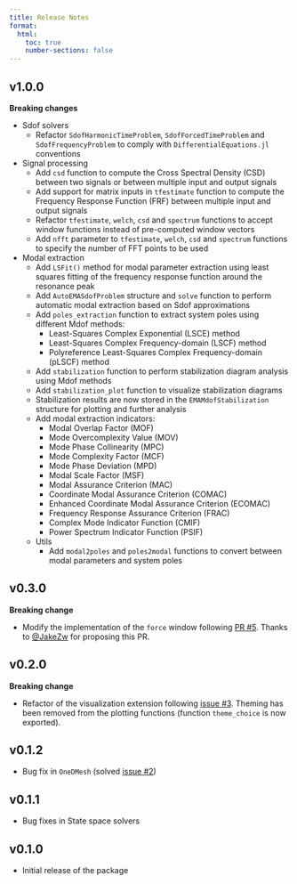 ---
title: Release Notes
format:
  html:
    toc: true
    number-sections: false
---

## v1.0.0

**Breaking changes**

- Sdof solvers
  - Refactor `SdofHarmonicTimeProblem`, `SdofForcedTimeProblem` and `SdofFrequencyProblem` to comply with `DifferentialEquations.jl` conventions

- Signal processing
  - Add `csd` function to compute the Cross Spectral Density (CSD) between two signals or between multiple input and output signals
  - Add support for matrix inputs in `tfestimate` function to compute the Frequency Response Function (FRF) between multiple input and output signals
  - Refactor `tfestimate`, `welch`, `csd` and `spectrum` functions to accept window functions instead of pre-computed window vectors
  - Add `nfft` parameter to `tfestimate`, `welch`, `csd` and `spectrum` functions to specify the number of FFT points to be used

- Modal extraction
  - Add `LSFit()` method for modal parameter extraction using least squares fitting of the frequency response function around the resonance peak
  - Add `AutoEMASdofProblem` structure and `solve` function to perform automatic modal extraction based on Sdof approximations
  - Add `poles_extraction` function to extract system poles using different Mdof methods:
      - Least-Squares Complex Exponential (LSCE) method
      - Least-Squares Complex Frequency-domain (LSCF) method
      - Polyreference Least-Squares Complex Frequency-domain (pLSCF) method
  - Add `stabilization` function to perform stabilization diagram analysis using Mdof methods
  - Add `stabilization_plot` function to visualize stabilization diagrams
  - Stabilization results are now stored in the `EMAMdofStabilization` structure for plotting and further analysis
  - Add modal extraction indicators:
    - Modal Overlap Factor (MOF)
    - Mode Overcomplexity Value (MOV)
    - Mode Phase Collinearity (MPC)
    - Mode Complexity Factor (MCF)
    - Mode Phase Deviation (MPD)
    - Modal Scale Factor (MSF)
    - Modal Assurance Criterion (MAC)
    - Coordinate Modal Assurance Criterion (COMAC)
    - Enhanced Coordinate Modal Assurance Criterion (ECOMAC)
    - Frequency Response Assurance Criterion (FRAC)
    - Complex Mode Indicator Function (CMIF)
    - Power Spectrum Indicator Function (PSIF)
  - Utils
    - Add `modal2poles` and `poles2modal` functions to convert between modal parameters and system poles

## v0.3.0

**Breaking change**

- Modify the implementation of the `force` window following [PR #5](https://github.com/maucejo/StructuralVibration.jl/pull/5). Thanks to [@JakeZw](https://github.com/JakeZw) for proposing this PR.

## v0.2.0

**Breaking change**

- Refactor of the visualization extension following [issue #3](https://github.com/maucejo/StructuralVibration.jl/issues/3). Theming has been removed from the plotting functions (function `theme_choice` is now exported).

## v0.1.2

- Bug fix in `OneDMesh` (solved [issue #2](https://github.com/maucejo/StructuralVibration.jl/issues/2))

## v0.1.1

- Bug fixes in State space solvers

## v0.1.0

- Initial release of the package